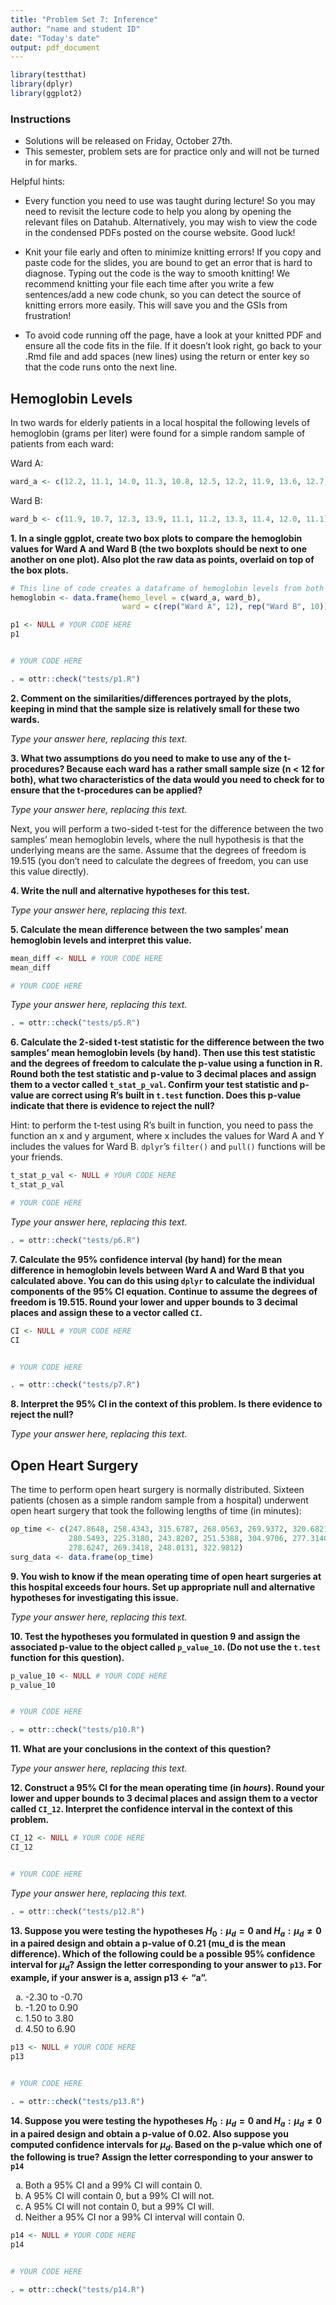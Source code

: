 ```yaml
---
title: "Problem Set 7: Inference"
author: "name and student ID"
date: "Today's date"
output: pdf_document
---
```


```r
library(testthat)
library(dplyr)
library(ggplot2)
```

### Instructions 
* Solutions will be released on Friday, October 27th. 
* This semester, problem sets are for practice only and will not be turned in for marks.

Helpful hints:

- Every function you need to use was taught during lecture! So you may need to 
revisit the lecture code to help you along by opening the relevant files on Datahub. 
Alternatively, you may wish to view the code in the condensed PDFs posted 
on the course website. Good luck!

- Knit your file early and often to minimize knitting errors! If you copy and 
paste code for the slides, you are bound to get an error that is hard to 
diagnose. Typing out the code is the way to smooth knitting! We recommend 
knitting your file each time after you write a few sentences/add a new code 
chunk, so you can detect the source of knitting errors more easily. This will 
save you and the GSIs from frustration!

- To avoid code running off the page, have a look at your knitted PDF and ensure all the code fits in the file. If it doesn't look right, go back to your .Rmd file and add spaces (new lines) using the return or enter key so that the code runs onto the next line.

\newpage
## Hemoglobin Levels 

In two wards for elderly patients in a local hospital the following levels of hemoglobin (grams per liter) were found for a simple random sample of patients from each ward:

Ward A: 
```r
ward_a <- c(12.2, 11.1, 14.0, 11.3, 10.8, 12.5, 12.2, 11.9, 13.6, 12.7, 13.4, 13.7)
```

Ward B: 
```r
ward_b <- c(11.9, 10.7, 12.3, 13.9, 11.1, 11.2, 13.3, 11.4, 12.0, 11.1)
```

**1. In a single ggplot, create two box plots to compare the hemoglobin values for Ward A and Ward B (the two boxplots should be next to one another on one plot). Also plot the raw data as points, overlaid on top of the box plots.** 

```r
# This line of code creates a dataframe of hemoglobin levels from both wards
hemoglobin <- data.frame(hemo_level = c(ward_a, ward_b), 
                         ward = c(rep("Ward A", 12), rep("Ward B", 10)))
```

```r
p1 <- NULL # YOUR CODE HERE
p1


# YOUR CODE HERE
```

```r
. = ottr::check("tests/p1.R")
```

\newpage

**2. Comment on the similarities/differences portrayed by the plots, keeping in mind that the sample size is relatively small for these two wards.**

_Type your answer here, replacing this text._

**3. What two assumptions do you need to make to use any of the t-procedures? Because each ward has a rather small sample size (n < 12 for both), what two characteristics of the data would you need to check for to ensure that the t-procedures can be applied?**

_Type your answer here, replacing this text._

\newpage

Next, you will perform a two-sided t-test for the difference between the two samples' mean hemoglobin levels, where the null hypothesis is that the underlying means are the same. Assume that the degrees of freedom is 19.515 (you don't need to calculate the degrees of freedom, you can use this value directly).

**4. Write the null and alternative hypotheses for this test.**

_Type your answer here, replacing this text._

**5. Calculate the mean difference between the two samples' mean hemoglobin levels and interpret this value.**

```r
mean_diff <- NULL # YOUR CODE HERE
mean_diff

# YOUR CODE HERE
```

_Type your answer here, replacing this text._

```r
. = ottr::check("tests/p5.R")
```

\newpage

**6. Calculate the 2-sided t-test statistic for the difference between the two samples' mean hemoglobin levels (by hand). Then use this test statistic and the degrees of freedom to calculate the p-value using a function in R. Round both the test statistic and p-value to 3 decimal places and assign them to a vector called `t_stat_p_val`. Confirm your test statistic and p-value are correct using R's built in `t.test` function. Does this p-value indicate that there is evidence to reject the null?**

Hint: to perform the t-test using R's built in function, you need to pass the function an x and y argument, where x includes the values for Ward A and Y includes the values for Ward B. `dplyr`'s `filter()` and `pull()` functions will be your friends.

```r
t_stat_p_val <- NULL # YOUR CODE HERE
t_stat_p_val

# YOUR CODE HERE
```

_Type your answer here, replacing this text._

```r
. = ottr::check("tests/p6.R")
```

\newpage

**7. Calculate the 95% confidence interval (by hand) for the mean difference in hemoglobin levels between Ward A and Ward B that you calculated above. You can do this using `dplyr` to calculate the individual components of the 95% CI equation. Continue to assume the degrees of freedom is 19.515. Round your lower and upper bounds to 3 decimal places and assign these to a vector called `CI`.**

```r
CI <- NULL # YOUR CODE HERE
CI


# YOUR CODE HERE
```

```r
. = ottr::check("tests/p7.R")
```

**8. Interpret the 95% CI in the context of this problem. Is there evidence to reject the null?**


_Type your answer here, replacing this text._

\newpage

## Open Heart Surgery 

The time to perform open heart surgery is normally distributed. Sixteen 
patients (chosen as a simple random sample from a hospital) underwent open heart 
surgery that took the following lengths of time (in minutes):

```r
op_time <- c(247.8648, 258.4343, 315.6787, 268.0563, 269.9372, 320.6821, 
             280.5493, 225.3180, 243.8207, 251.5388, 304.9706, 277.3140, 
             278.6247, 269.3418, 248.0131, 322.9812)
surg_data <- data.frame(op_time)
```

**9. You wish to know if the mean operating time of open heart surgeries at this hospital exceeds four hours. Set up appropriate null and alternative hypotheses for investigating this issue.**

_Type your answer here, replacing this text._

\newpage

**10. Test the hypotheses you formulated in question 9 and assign the associated p-value to the object called `p_value_10`. (Do not use the `t.test` function for this question).**

```r
p_value_10 <- NULL # YOUR CODE HERE
p_value_10


# YOUR CODE HERE
```

```r
. = ottr::check("tests/p10.R")
```

\newpage

**11. What are your conclusions in the context of this question?**

_Type your answer here, replacing this text._

\newpage

**12. Construct a 95% CI for the mean operating time (in *hours*). Round your lower and upper bounds to 3 decimal places and assign them to a vector called `CI_12`. Interpret the confidence interval in the context of this problem.**

```r
CI_12 <- NULL # YOUR CODE HERE
CI_12


# YOUR CODE HERE
```

_Type your answer here, replacing this text._

```r
. = ottr::check("tests/p12.R")
```

\newpage

**13. Suppose you were testing the hypotheses $H_0: \mu_d = 0$ and $H_a: \mu_d \neq 0$ in a paired design and obtain a p-value of 0.21 (mu_d is the mean difference). Which of the following could be a possible 95% confidence interval for $\mu_d$? Assign the letter corresponding to your answer to `p13`. For example, if your answer is a, assign p13 <- "a".**

a. -2.30 to -0.70
b. -1.20 to 0.90
c. 1.50 to 3.80
d. 4.50 to 6.90

```r
p13 <- NULL # YOUR CODE HERE
p13


# YOUR CODE HERE
```

```r
. = ottr::check("tests/p13.R")
```

\newpage

**14. Suppose you were testing the hypotheses $H_0: \mu_d = 0$ and $H_a: \mu_d \neq 0$ in a paired design and obtain a p-value of 0.02. Also suppose you computed confidence intervals for $\mu_d$. Based on the p-value which one of the following is true? Assign the letter corresponding to your answer to `p14`**

a. Both a 95% CI and a 99% CI will contain 0.
b. A 95% CI will contain 0, but a 99% CI will not.
c. A 95% CI will not contain 0, but a 99% CI will.
d. Neither a 95% CI nor a 99% CI interval will contain 0.

```r
p14 <- NULL # YOUR CODE HERE
p14


# YOUR CODE HERE
```

```r
. = ottr::check("tests/p14.R")
```

